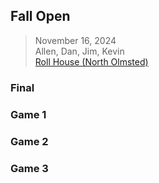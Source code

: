 ## Fall Open {#fall-open-2024}

> <i class="bi bi-calendar3"></i> November 16, 2024
<br><i class="bi bi-person-circle"></i> Allen, Dan, Jim, Kevin
<br><i class="bi bi-geo-alt-fill"></i> [Roll House (North Olmsted)](../locations#roll-house-north-olmsted)

::: {.panel-tabset}

### Final

### Game 1

### Game 2

### Game 3

:::
